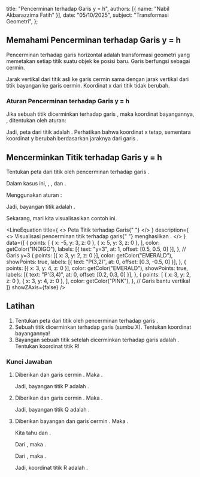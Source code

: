 
  title: "Pencerminan terhadap Garis y = h",
  authors: [{ name: "Nabil Akbarazzima Fatih" }],
  date: "05/10/2025",
  subject: "Transformasi Geometri",
};

## Memahami Pencerminan terhadap Garis y = h

Pencerminan terhadap garis horizontal <InlineMath math="y = h" /> adalah transformasi geometri yang memetakan setiap titik suatu objek ke posisi baru. Garis <InlineMath math="y = h" /> berfungsi sebagai cermin.

Jarak vertikal dari titik asli ke garis cermin sama dengan jarak vertikal dari titik bayangan ke garis cermin. Koordinat x dari titik tidak berubah.

### Aturan Pencerminan terhadap Garis y = h

Jika sebuah titik <InlineMath math="P(x, y)" /> dicerminkan terhadap garis <InlineMath math="y = h" />, maka koordinat bayangannya, <InlineMath math="P'(x', y')" />, ditentukan oleh aturan:

<div className="flex flex-col gap-4">
  <BlockMath math="x' = x" />
  <BlockMath math="y' = 2h - y" />
</div>

Jadi, peta dari titik <InlineMath math="P(x, y)" /> adalah <InlineMath math="P'(x, 2h - y)" />. Perhatikan bahwa koordinat x tetap, sementara koordinat y berubah berdasarkan jaraknya dari garis <InlineMath math="y=h" />.

## Mencerminkan Titik terhadap Garis y = h

Tentukan peta dari titik <InlineMath math="P(3,2)" /> oleh pencerminan terhadap garis <InlineMath math="y=3" />.

Dalam kasus ini, <InlineMath math="x=3" />, <InlineMath math="y=2" />, dan <InlineMath math="h=3" />.

Menggunakan aturan <InlineMath math="P'(x, 2h - y)" />:

<div className="flex flex-col gap-4">
  <BlockMath math="x' = 3" />
  <BlockMath math="y' = 2(3) - 2 = 6 - 2 = 4" />
</div>

Jadi, bayangan titik <InlineMath math="P(3,2)" /> adalah <InlineMath math="P'(3,4)" />.

Sekarang, mari kita visualisasikan contoh ini.

<LineEquation
  title={
    <>
      Peta Titik <InlineMath math="P(3,2)" /> terhadap Garis{" "}
      <InlineMath math="y=3" />
    </>
  }
  description={
    <>
      Visualisasi pencerminan titik <InlineMath math="P(3,2)" /> terhadap garis{" "}
      <InlineMath math="y=3" /> menghasilkan <InlineMath math="P'(3,4)" />.
    </>
  }
  data={[
    {
      points: [
        { x: -5, y: 3, z: 0 },
        { x: 5, y: 3, z: 0 },
      ],
      color: getColor("INDIGO"),
      labels: [{ text: "y=3", at: 1, offset: [0.5, 0.5, 0] }],
    }, // Garis y=3
    {
      points: [{ x: 3, y: 2, z: 0 }],
      color: getColor("EMERALD"),
      showPoints: true,
      labels: [{ text: "P(3,2)", at: 0, offset: [0.3, -0.5, 0] }],
    },
    {
      points: [{ x: 3, y: 4, z: 0 }],
      color: getColor("EMERALD"),
      showPoints: true,
      labels: [{ text: "P'(3,4)", at: 0, offset: [0.2, 0.3, 0] }],
    },
    {
      points: [
        { x: 3, y: 2, z: 0 },
        { x: 3, y: 4, z: 0 },
      ],
      color: getColor("PINK"),
    }, // Garis bantu vertikal
  ]}
  showZAxis={false}
/>

## Latihan

1.  Tentukan peta dari titik <InlineMath math="P(5,-4)" /> oleh pencerminan terhadap garis <InlineMath math="y=-2" />.
2.  Sebuah titik <InlineMath math="Q(-1, -3)" /> dicerminkan terhadap garis <InlineMath math="y=0" /> (sumbu X). Tentukan koordinat bayangannya!
3.  Bayangan sebuah titik <InlineMath math="R(x,y)" /> setelah dicerminkan terhadap garis <InlineMath math="y=4" /> adalah <InlineMath math="R'(-2,5)" />. Tentukan koordinat titik R!

### Kunci Jawaban

1.  Diberikan <InlineMath math="P(5,-4)" /> dan garis cermin <InlineMath math="y=-2" />. Maka <InlineMath math="x=5, y=-4, h=-2" />.

    <div className="flex flex-col gap-4">
      <BlockMath math="x' = x = 5" />
      <BlockMath math="y' = 2h - y = 2(-2) - (-4) = -4 + 4 = 0" />
    </div>

    Jadi, bayangan titik P adalah <InlineMath math="P'(5,0)" />.

2.  Diberikan <InlineMath math="Q(-1, -3)" /> dan garis cermin <InlineMath math="y=0" />. Maka <InlineMath math="x=-1, y=-3, h=0" />.

    <div className="flex flex-col gap-4">
      <BlockMath math="x' = x = -1" />
      <BlockMath math="y' = 2h - y = 2(0) - (-3) = 0 + 3 = 3" />
    </div>

    Jadi, bayangan titik Q adalah <InlineMath math="Q'(-1,3)" />.

3.  Diberikan bayangan <InlineMath math="R'(-2,5)" /> dan garis cermin <InlineMath math="y=4" />. Maka <InlineMath math="x'=-2, y'=5, h=4" />.

    Kita tahu <InlineMath math="x' = x" /> dan <InlineMath math="y' = 2h - y" />.

    Dari <InlineMath math="x' = x" />, maka <InlineMath math="x = -2" />.

    Dari <InlineMath math="y' = 2h - y" />, maka <InlineMath math="5 = 2(4) - y" />.

    <div className="flex flex-col gap-4">
      <BlockMath math="5 = 8 - y" />
      <BlockMath math="y = 8 - 5" />
      <BlockMath math="y = 3" />
    </div>

    Jadi, koordinat titik R adalah <InlineMath math="R(-2,3)" />.
